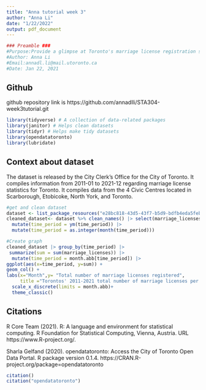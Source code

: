 ```yaml
---
title: "Anna tutorial week 3"
author: "Anna Li"
date: "1/22/2022"
output: pdf_document
---
```


```r
### Preamble ###
#Purpose:Provide a glimpse at Toronto's marriage license registration situation.
#Author: Anna Li
#Email:annadl.li@mail.utoronto.ca
#Date: Jan 22, 2021
```
## Github
github repository link is https://github.com/annadlli/STA304-week3tutorial.git
```r
library(tidyverse) # A collection of data-related packages
library(janitor) # Helps clean datasets
library(tidyr) # Helps make tidy datasets
library(opendatatoronto)
library(lubridate)
```
## Context about dataset
The dataset is released by the City Clerk's Office for the City of Toronto. It compiles information from 2011-01 to 2021-12 regarding marriage license statistics for Toronto. It compiles data from the 4 Civic Centres located in Scarborough, Etobicoke, North York, and Toronto.

```r
#get and clean dataset
dataset <- list_package_resources("e28bc818-43d5-43f7-b5d9-bdfb4eda5feb") |> get_resource()
cleaned_dataset<- dataset %>% clean_names() |> select(marriage_licenses,time_period) |>
  mutate(time_period = ym(time_period)) |>
  mutate(time_period = as.integer(month(time_period)))
```



```r
#Create graph
cleaned_dataset |> group_by(time_period) |>
 summarize(sum = sum(marriage_licenses)) |>
  mutate(time_period = month.abb[time_period]) |>
ggplot(aes(x=time_period, y=sum)) +
geom_col() + 
labs(x="Month",y= "Total number of marriage licenses registered", 
     title ="Torontos' 2011-2021 total number of marriage licenses per month")+
  scale_x_discrete(limits = month.abb)+
  theme_classic()

```
## Citations
R Core Team (2021). R: A language and environment for statistical computing. R Foundation
  for Statistical Computing, Vienna, Austria. URL https://www.R-project.org/.

Sharla Gelfand (2020). opendatatoronto: Access the City of Toronto Open Data Portal. R
  package version 0.1.4. https://CRAN.R-project.org/package=opendatatoronto


```r
citation()
citation("opendatatoronto")
```




